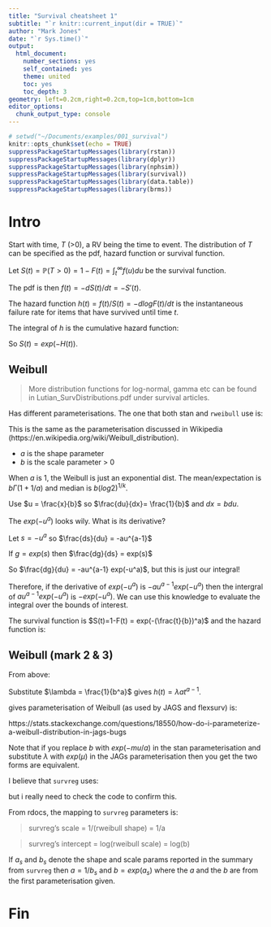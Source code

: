 ```yaml
---
title: "Survival cheatsheet 1"
subtitle: "`r knitr::current_input(dir = TRUE)`"
author: "Mark Jones"
date: "`r Sys.time()`"
output:
  html_document:
    number_sections: yes
    self_contained: yes
    theme: united
    toc: yes
    toc_depth: 3
geometry: left=0.2cm,right=0.2cm,top=1cm,bottom=1cm
editor_options:
  chunk_output_type: console
---
```



```r
# setwd("~/Documents/examples/001_survival")
knitr::opts_chunk$set(echo = TRUE)
suppressPackageStartupMessages(library(rstan))
suppressPackageStartupMessages(library(dplyr))
suppressPackageStartupMessages(library(nphsim))
suppressPackageStartupMessages(library(survival))
suppressPackageStartupMessages(library(data.table))
suppressPackageStartupMessages(library(brms))
```

# Intro

Start with time, $T$ (>0), a RV being the time to event. The distribution of $T$ can be specified as the pdf, hazard function or survival function.

Let $S(t) = \mathbb{P}(T>0) = 1 - F(t) = \int_t^\infty f(u) du$ be the survival function. 

The pdf is then $f(t) = -dS(t)/dt = -S'(t)$. 

The hazard function $h(t) = f(t)/S(t) = -d log F(t) / dt$ is the instantaneous failure rate for items that have survived until time $t$. 

The integral of $h$ is the cumulative hazard function:

\begin{aligned}
  H(t) &= \int_0^t h(u) du \\
       &= \int_0^t f(u)/S(u) du \\ 
       &= \int_0^t 1/S(u) (d/du S(u)) du \\
       &= -ln(S(t))
\end{aligned}

So $S(t) = exp(-H(t))$.

## Weibull

> More distribution functions for log-normal, gamma etc can be found in Lutian_SurvDistributions.pdf under survival articles.

Has different parameterisations. The one that both stan and `rweibull` use is:

\begin{aligned}
  f(t) &= (a/b)(t/b)^{a-1} exp(-(t/b)^a)
\end{aligned}

This is the same as the parameterisation discussed in Wikipedia (https://en.wikipedia.org/wiki/Weibull_distribution).

+ $a$ is the shape parameter
+ $b$ is the scale parameter > 0

When $a$ is 1, the Weibull is just an exponential dist. The mean/expectation is $b \Gamma(1 + 1/a)$ and median is $b(log 2)^{1/k}$.

Use $u = \frac{x}{b}$ so $\frac{du}{dx}= \frac{1}{b}$ and $dx = b du$.

\begin{aligned}
  F(t) &= \int_0^t (a/b)(x/b)^{a-1} exp(-(x/b)^a) dx \\
  F(u) &= \int_0^t \frac{a}{b} u^{a-1} exp(-u^a) b du \\
       &= \int_0^t a u^{a-1} exp(-u^a) du \\
\end{aligned}

The $exp(-u^a)$ looks wily. What is its derivative?

Let $s = -u^a$ so $\frac{ds}{du} = -au^{a-1}$

If $g = exp(s)$ then $\frac{dg}{ds} = exp(s)$

So $\frac{dg}{du} = -au^{a-1} exp(-u^a)$, but this is just our integral!

Therefore, if the derivative of $exp(-u^a)$ is $-au^{a-1} exp(-u^a)$ then the intergral of $au^{a-1} exp(-u^a)$ is $-exp(-u^a)$. We can use this knowledge to evaluate the integral over the bounds of interest.

\begin{aligned}
  F(t) &= \int_0^t \frac{a}{b} u^{a-1} exp(-u^a) b du \\
       &= -exp(-u^a) \big|_0^t \\
       &= -exp(-(\frac{x}{b})^a) \big|_0^t \\
       &= -exp(-(\frac{t}{b})^a) - - 1 \\
       &= 1 - exp(-(\frac{t}{b})^a)
\end{aligned}

The survival function is $S(t)=1-F(t) =  exp(-(\frac{t}{b})^a)$ and the hazard function is:

\begin{aligned}
  h(t) &= \frac{(a/b)(t/b)^{a-1} exp(-(t/b)^a)}{exp(-\frac{t}{b}^a)} \\
       &= (a/b)(t/b)^{a-1}
\end{aligned}


## Weibull (mark 2 & 3)

From above: 

\begin{aligned}
  h(t) &= (a/b)(t/b)^{a-1} \\
  &= \frac{a}{b}t^{a-1}(\frac{1}{b})^{a-1} \\
  &= \frac{a}{b^a} t^{a-1}
\end{aligned}

Substitute $\lambda = \frac{1}{b^a}$ gives $h(t) = \lambda a t^{a-1}$.

gives parameterisation of Weibull (as used by JAGS and flexsurv) is:

\begin{aligned}
  f(t) &= \lambda a t^{a-1} exp (-\lambda t^a) &&= (a/b)(t/b)^{a-1} exp(-(t/b)^a) \\
  F(t) &= 1 - exp(-\lambda t^a)                &&= 1 - exp(-(\frac{t}{b})^a) \\
  S(t) &= exp(-\lambda t^a)                    &&= exp(-(\frac{t}{b})^a) \\
  h(t) &= \lambda a t^{a-1}                    &&= (a/b)(t/b)^{a-1} \\
  H(t) &= \lambda t^a                          &&= (\frac{t}{b})^b  
\end{aligned}


https://stats.stackexchange.com/questions/18550/how-do-i-parameterize-a-weibull-distribution-in-jags-bugs

Note that if you replace $b$ with $exp(-mu/a)$ in the stan parameterisation and substitute $\lambda$ with $exp(\mu)$ in the JAGs parameterisation then you get the two forms are equivalent.  



I believe that `survreg` uses:

\begin{aligned}
  f(t) &= \lambda \gamma (\lambda t)^{\gamma-1} exp (-(\lambda t)^\gamma) \\
  h(t) &= \lambda \gamma (\lambda t)^{\gamma-1} \\
  S(t) &= exp(-(\lambda t)^{\gamma})
\end{aligned}

but i really need to check the code to confirm this.

From rdocs, the mapping to `survreg` parameters is:

> survreg's scale = 1/(rweibull shape) = 1/a

> survreg's intercept = log(rweibull scale) = log(b)

If $a_s$ and $b_s$ denote the shape and scale params reported in the summary from `survreg` then $a = 1/b_s$ and $b = exp(a_s)$ where the $a$ and the $b$ are from the first parameterisation given.



# Fin





